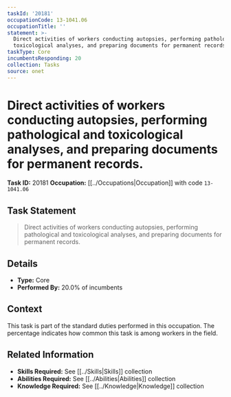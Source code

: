 ```yaml
---
taskId: '20181'
occupationCode: 13-1041.06
occupationTitle: ''
statement: >-
  Direct activities of workers conducting autopsies, performing pathological and
  toxicological analyses, and preparing documents for permanent records.
taskType: Core
incumbentsResponding: 20
collection: Tasks
source: onet
---
```

# Direct activities of workers conducting autopsies, performing pathological and toxicological analyses, and preparing documents for permanent records.

**Task ID:** 20181
**Occupation:** [[../Occupations|Occupation]] with code `13-1041.06`

## Task Statement

> Direct activities of workers conducting autopsies, performing pathological and toxicological analyses, and preparing documents for permanent records.

## Details

- **Type:** Core
- **Performed By:** 20.0% of incumbents

## Context

This task is part of the standard duties performed in this occupation. The percentage indicates how common this task is among workers in the field.

## Related Information

- **Skills Required:** See [[../Skills|Skills]] collection
- **Abilities Required:** See [[../Abilities|Abilities]] collection
- **Knowledge Required:** See [[../Knowledge|Knowledge]] collection
